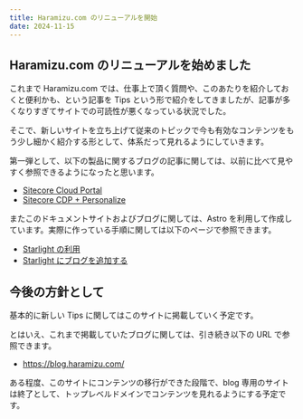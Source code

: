 ```yaml
---
title: Haramizu.com のリニューアルを開始
date: 2024-11-15
---
```


## Haramizu.com のリニューアルを始めました

これまで Haramizu.com では、仕事上で頂く質問や、このあたりを紹介しておくと便利かも、という記事を Tips という形で紹介をしてきましたが、記事が多くなりすぎてサイトでの可読性が悪くなっている状況でした。

そこで、新しいサイトを立ち上げて従来のトピックで今も有効なコンテンツをもう少し細かく紹介する形として、体系だって見れるようにしていきます。

第一弾として、以下の製品に関するブログの記事に関しては、以前に比べて見やすく参照できるようになったと思います。

- [Sitecore Cloud Portal](/cloud-portal/overview/)
- [Sitecore CDP + Personalize](/cdp-personalize/overview/)

またこのドキュメントサイトおよびブログに関しては、Astro を利用して作成しています。実際に作っている手順に関しては以下のページで参照できます。

- [Starlight の利用](/astro/starlight/)
- [Starlight にブログを追加する](/astro/starlight-blog/)

## 今後の方針として

基本的に新しい Tips に関してはこのサイトに掲載していく予定です。

とはいえ、これまで掲載していたブログに関しては、引き続き以下の URL で参照できます。

- https://blog.haramizu.com/ 

ある程度、このサイトにコンテンツの移行ができた段階で、blog 専用のサイトは終了として、トップレベルドメインでコンテンツを見れるようにする予定です。

